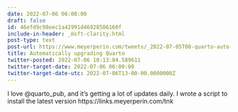 ```yaml
---
date: 2022-07-06 06:00:00
draft: false
id: 46efd9c98eec1a42991d46928506160f
include-in-header: _msft-clarity.html
post-type: text
post-url: https://www.meyerperin.com/tweets/_2022-07-05T08-quarto-auto-upgrade.html
title: Automatically upgrading Quarto
twitter-posted: 2022-07-06 10:13:04.589611
twitter-target-date: 2022-07-06 06:00:00
twitter-target-date-utc: 2022-07-06T13-00-00.0000000Z
---
```

I love @quarto_pub, and it's getting a lot of updates daily. I wrote a script to install the latest version https://links.meyerperin.com/tnk
